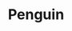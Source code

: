 ---
title: "Penguin"
subtitle: ""
creator: ""
categories: ["christmas"]
featuredImage: "../src/assets/images/item/christmas/DSC02646.png"
views: ["../src/assets/images/item/christmas/DSC02646.png","../src/assets/images/item/christmas/DSC02647.png","../src/assets/images/item/christmas/DSC02648.png","../src/assets/images/item/christmas/DSC02649.png"]
nextItem: []
---